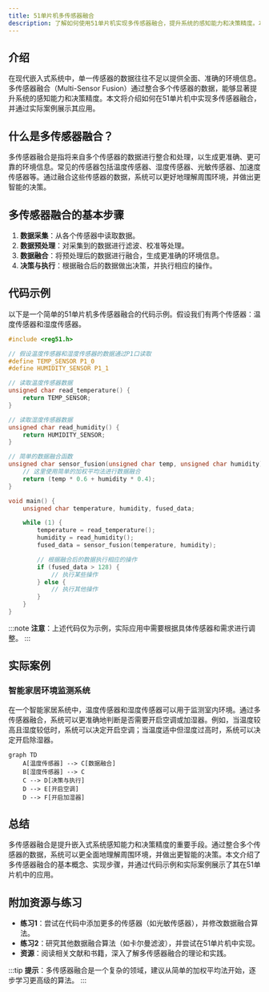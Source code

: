 ```yaml
---
title: 51单片机多传感器融合
description: 了解如何使用51单片机实现多传感器融合，提升系统的感知能力和决策精度。本文将从基础概念讲起，逐步深入，并提供代码示例和实际应用案例。
---
```


## 介绍

在现代嵌入式系统中，单一传感器的数据往往不足以提供全面、准确的环境信息。多传感器融合（Multi-Sensor Fusion）通过整合多个传感器的数据，能够显著提升系统的感知能力和决策精度。本文将介绍如何在51单片机中实现多传感器融合，并通过实际案例展示其应用。

## 什么是多传感器融合？

多传感器融合是指将来自多个传感器的数据进行整合和处理，以生成更准确、更可靠的环境信息。常见的传感器包括温度传感器、湿度传感器、光敏传感器、加速度传感器等。通过融合这些传感器的数据，系统可以更好地理解周围环境，并做出更智能的决策。

## 多传感器融合的基本步骤

1. **数据采集**：从各个传感器中读取数据。
2. **数据预处理**：对采集到的数据进行滤波、校准等处理。
3. **数据融合**：将预处理后的数据进行融合，生成更准确的环境信息。
4. **决策与执行**：根据融合后的数据做出决策，并执行相应的操作。

## 代码示例

以下是一个简单的51单片机多传感器融合的代码示例。假设我们有两个传感器：温度传感器和湿度传感器。

```c
#include <reg51.h>

// 假设温度传感器和湿度传感器的数据通过P1口读取
#define TEMP_SENSOR P1_0
#define HUMIDITY_SENSOR P1_1

// 读取温度传感器数据
unsigned char read_temperature() {
    return TEMP_SENSOR;
}

// 读取湿度传感器数据
unsigned char read_humidity() {
    return HUMIDITY_SENSOR;
}

// 简单的数据融合函数
unsigned char sensor_fusion(unsigned char temp, unsigned char humidity) {
    // 这里使用简单的加权平均法进行数据融合
    return (temp * 0.6 + humidity * 0.4);
}

void main() {
    unsigned char temperature, humidity, fused_data;

    while (1) {
        temperature = read_temperature();
        humidity = read_humidity();
        fused_data = sensor_fusion(temperature, humidity);

        // 根据融合后的数据执行相应的操作
        if (fused_data > 128) {
            // 执行某些操作
        } else {
            // 执行其他操作
        }
    }
}
```

:::note
**注意**：上述代码仅为示例，实际应用中需要根据具体传感器和需求进行调整。
:::

## 实际案例

### 智能家居环境监测系统

在一个智能家居系统中，温度传感器和湿度传感器可以用于监测室内环境。通过多传感器融合，系统可以更准确地判断是否需要开启空调或加湿器。例如，当温度较高且湿度较低时，系统可以决定开启空调；当温度适中但湿度过高时，系统可以决定开启除湿器。

```mermaid
graph TD
    A[温度传感器] --> C[数据融合]
    B[湿度传感器] --> C
    C --> D[决策与执行]
    D --> E[开启空调]
    D --> F[开启加湿器]
```

## 总结

多传感器融合是提升嵌入式系统感知能力和决策精度的重要手段。通过整合多个传感器的数据，系统可以更全面地理解周围环境，并做出更智能的决策。本文介绍了多传感器融合的基本概念、实现步骤，并通过代码示例和实际案例展示了其在51单片机中的应用。

## 附加资源与练习

- **练习1**：尝试在代码中添加更多的传感器（如光敏传感器），并修改数据融合算法。
- **练习2**：研究其他数据融合算法（如卡尔曼滤波），并尝试在51单片机中实现。
- **资源**：阅读相关文献和书籍，深入了解多传感器融合的理论和实践。

:::tip
**提示**：多传感器融合是一个复杂的领域，建议从简单的加权平均法开始，逐步学习更高级的算法。
:::